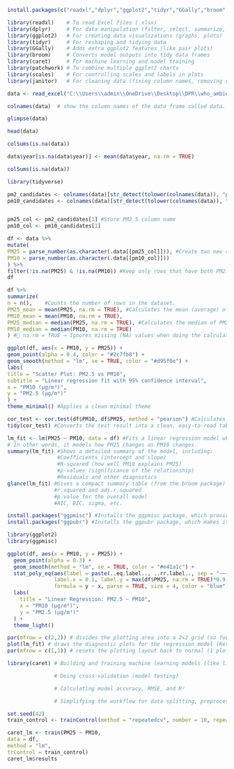 ```r
install.packages(c("readxl","dplyr","ggplot2","tidyr","GGally","broom","caret","patchwork","scales","janitor"))

```

```r
library(readxl)    # To read Excel files (.xlsx)
library(dplyr)     # For data manipulation (filter, select, summarize, etc.)
library(ggplot2)   # For creating data visualizations (graphs, plots)
library(tidyr)     # For reshaping and tidying data
library(GGally)    # Adds extra ggplot2 features (like pair plots)
library(broom)     # Converts model outputs into tidy data frames
library(caret)     # For machine learning and model training
library(patchwork) # To combine multiple ggplot2 charts
library(scales)    # For controlling scales and labels in plots
library(janitor)   # For cleaning data (fixing column names, removing empty rows, etc.)
```




```r
data <- read_excel("C:\\Users\\admin\\OneDrive\\Desktop\\DPR\\who_ambient_air_quality_database_version_2024_(v6.1)ok.xlsx")

```

```r
colnames(data)  # show the column names of the data frame called data.
```




```r
glimpse(data)
```




```r
head(data)
```

```r
colSums(is.na(data))

```
```r
data$year[is.na(data$year)] <- mean(data$year, na.rm = TRUE)
```

```r
colSums(is.na(data))
```


```r
library(tidyverse)
```


```r
pm2_candidates <- colnames(data)[str_detect(tolower(colnames(data)), "pm2|pm_2|pm25")] #Get all column names/Convert to lowercase/Detect PM2.5 column(s)
pm10_candidates <- colnames(data)[str_detect(tolower(colnames(data)), "pm10|pm_10")]


pm25_col <- pm2_candidates[1] #Store PM2.5 column name
pm10_col <- pm10_candidates[1]
```



```r
df <- data %>%
mutate(
PM25 = parse_number(as.character(.data[[pm25_col]])), #Create two new columns (PM25 and PM10) in clean numeric format.
PM10 = parse_number(as.character(.data[[pm10_col]]))
) %>%
filter(!is.na(PM25) & !is.na(PM10)) #Keep only rows that have both PM2.5 and PM10 values.
df
```


```r
df %>%
summarize(
n = n(),    #Counts the number of rows in the dataset.
PM25_mean = mean(PM25, na.rm = TRUE), #Calculates the mean (average) of PM2.5 and PM10.
PM10_mean = mean(PM10, na.rm = TRUE),
PM25_median = median(PM25, na.rm = TRUE), #Calculates the median of PM2.5 and PM10.
PM10_median = median(PM10, na.rm = TRUE)
) #🔹 na.rm = TRUE → Ignores missing (NA) values when doing the calculations.
```

```r
ggplot(df, aes(x = PM10, y = PM25)) +
geom_point(alpha = 0.4, color = "#2c7fb8") +
geom_smooth(method = "lm", se = TRUE, color = "#d95f0e") +
labs(
title = "Scatter Plot: PM2.5 vs PM10",
subtitle = "Linear regression fit with 95% confidence interval",
x = "PM10 (µg/m³)",
y = "PM2.5 (µg/m³)"
) +
theme_minimal() #Applies a clean minimal theme

```
```r
cor_test <- cor.test(df$PM10, df$PM25, method = "pearson") #Calculates the Pearson correlation coefficient (r) between PM10 and PM2.5 to measure their linear relationship.
tidy(cor_test) #Converts the test result into a clean, easy-to-read table
```
```r
lm_fit <- lm(PM25 ~ PM10, data = df) #Fits a linear regression model where PM25 is the dependent variable and PM10 is the independent variable.
# In other words, it models how PM25 changes as PM10 changes.
summary(lm_fit) #Shows a detailed summary of the model, including:
                #Coefficients (intercept and slope)
                #R-squared (how well PM10 explains PM25)
                #p-values (significance of the relationship)
                #Residuals and other diagnostics
glance(lm_fit) #Gives a compact summary table (from the broom package) with key model metrics such as:
               #r.squared and adj.r.squared
               #p.value for the overall model
               #AIC, BIC, sigma, etc.
```
```r

install.packages("ggpmisc") #Installs the ggpmisc package, which provides extra tools for annotating ggplots — for example, adding regression equations, R² values, and correlation coefficients directly on plots.
install.packages("ggpubr") #Installs the ggpubr package, which makes it easier to create publication-ready ggplots with simpler syntax (e.g., adding mean comparisons, boxplots, and correlation plots easily).  


```

```r
library(ggplot2)
library(ggpmisc)

```


```r
ggplot(df, aes(x = PM10, y = PM25)) +
  geom_point(alpha = 0.3) +
  geom_smooth(method = "lm", se = TRUE, color = "#e41a1c") +
  stat_poly_eq(aes(label = paste(..eq.label.., ..rr.label.., sep = "~~~")),
               label.x = 0.1, label.y = max(df$PM25, na.rm = TRUE)*0.9,
               formula = y ~ x, parse = TRUE, size = 4, color = "blue") +
  labs(
    title = "Linear Regression: PM2.5 ~ PM10",
    x = "PM10 (µg/m³)",
    y = "PM2.5 (µg/m³)"
  ) +
  theme_light()

```
```r
par(mfrow = c(2,2)) # divides the plotting area into a 2×2 grid (so four plots appear together).
plot(lm_fit) # draws the diagnostic plots for the regression model (Residuals, Q–Q plot, Scale–Location, and Residuals vs Leverage).
par(mfrow = c(1,1)) # resets the plotting layout back to normal (1 plot per page).
```
```r
library(caret) # Building and training machine learning models (like linear regression, decision trees, etc.)

               # Doing cross-validation (model testing)

               # Calculating model accuracy, RMSE, and R²

               # Simplifying the workflow for data splitting, preprocessing, and tuning
```



```r
set.seed(42)
train_control <- trainControl(method = "repeatedcv", number = 10, repeats = 3)

caret_lm <- train(PM25 ~ PM10,
data = df,
method = "lm",
trControl = train_control)
caret_lm$results

```


